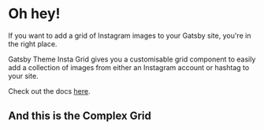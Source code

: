 
# Oh hey!

If you want to add a grid of Instagram images to your Gatsby site, you're in the right place.

Gatsby Theme Insta Grid gives you a customisable grid component to easily add a collection of images from either an Instagram account or hashtag to your site.

Check out the docs [here](https://github.com/melanienolan/gatsby-theme-insta-grid/).

<InstaGrid />

## And this is the Complex Grid

<InstaGrid cardType="complex" />
